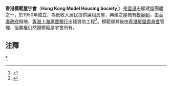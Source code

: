 '''香港模範屋宇會'''（'''Hong Kong Model Housing Society'''<ref>{{cite web |url=http://www.csb.gov.hk/hkgcsb/ol/netglos/housing/v2_h.htm |title=存档副本 |accessdate=2009-12-18 |deadurl=yes |archiveurl=https://web.archive.org/web/20091227143249/http://www.csb.gov.hk/hkgcsb/ol/netglos/housing/v2_h.htm |archivedate=2009-12-27 }}</ref>）是[[香港|香港]]志願建屋團體之一，於1950年成立，為低收入居民提供廉租房屋，興建之屋苑有[[模範邨|模範邨]]，由[[香港政府|香港政府]]撥地，[[香港上海滙豐銀行|香港上海滙豐銀行]]出錢資助工程<ref>{{cite web |url=http://www.youthnetradio.org/tmit/forum/archiver/tid-12099.html |title=存档副本 |accessdate=2009年12月18日 |deadurl=yes |archiveurl=https://web.archive.org/web/20160325061957/http://www.youthnetradio.org/tmit/forum/archiver/tid-12099.html |archivedate=2016年3月25日 |df= }}</ref>。模範邨其後由[[香港房屋委員會|香港房屋委員會]]管理，但業權仍然歸模範屋宇會所有。

==注釋==
<references/>

[[Category:香港公共房屋|*]]